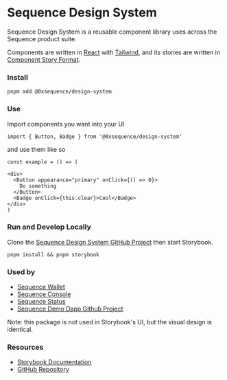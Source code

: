 
<Meta title="Introduction" />

# Sequence Design System

Sequence Design System is a reusable component library uses across the Sequence product suite.

Components are written in [React](https://reactjs.org/) with [Tailwind](https://tailwindcss.com/), and its stories are written in [Component Story Format](https://medium.com/storybookjs/component-story-format-66f4c32366df).

### Install

```
pnpm add @0xsequence/design-system
```

### Use

Import components you want into your UI

`import { Button, Badge } from '@0xsequence/design-system'`

and use them like so

```
const example = () => (

<div>
  <Button appearance="primary" onClick={() => 0}>
    Do something
  </Button>
  <Badge onClick={this.clear}>Cool</Badge>
</div>
)

```

### Run and Develop Locally

Clone the [Sequence Design System GitHub Project](https://github.com/0xsequence/design-system) then start Storybook.

```
pnpm install && pnpm storybook
```

### Used by

- [Sequence Wallet](https://sequence.app/)
- [Sequence Console](https://sequence.dev/)
- [Sequence Status](https://status.sequence.info/)
- [Sequence Demo Dapp Github Project](https://github.com/0xsequence/demo-dapp)

Note: this package is not used in Storybook's UI, but the visual design is identical.

### **Resources**

- [Storybook Documentation](https://storybook.js.org/docs/react/get-started/introduction)
- [GitHub Repository](https://github.com/0xsequence/design-system)
